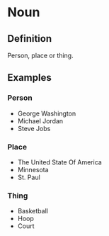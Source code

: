 # Noun

## Definition

Person, place or thing.

## Examples

### Person
- George Washington
- Michael Jordan
- Steve Jobs

### Place

- The United State Of America
- Minnesota
- St. Paul

### Thing
- Basketball
- Hoop
- Court

